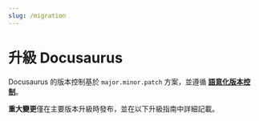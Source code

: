 ```yaml
---
slug: /migration
---
```


# 升級 Docusaurus

Docusaurus 的版本控制基於 `major.minor.patch` 方案，並遵循 [**語意化版本控制**](https://semver.org/)。

**重大變更**僅在主要版本升級時發布，並在以下升級指南中詳細記載。


<DocCardList />